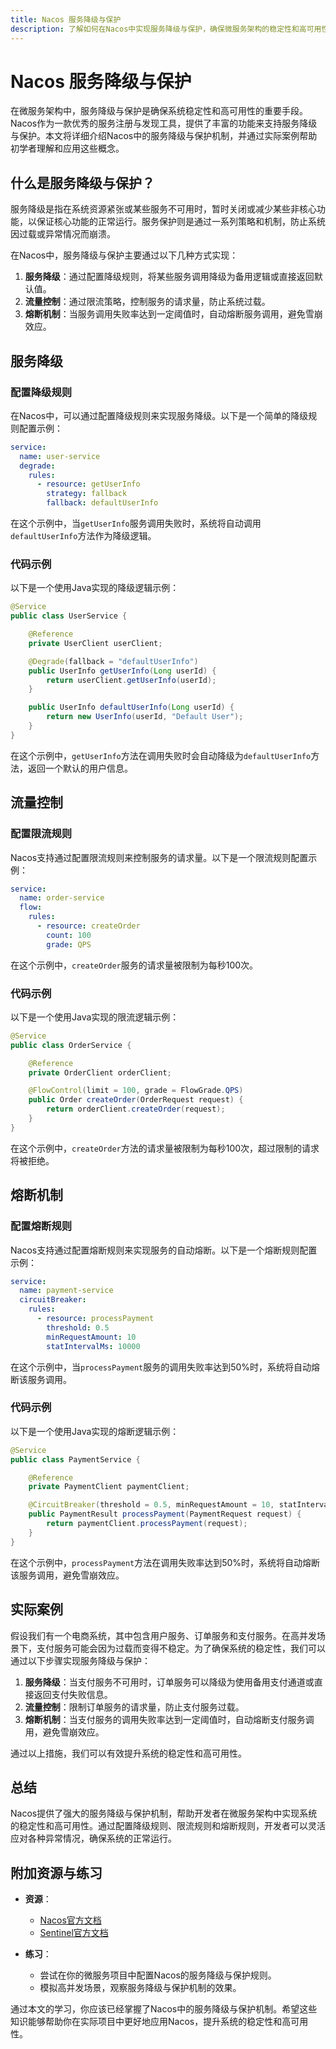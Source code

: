 ```yaml
---
title: Nacos 服务降级与保护
description: 了解如何在Nacos中实现服务降级与保护，确保微服务架构的稳定性和高可用性。
---
```


# Nacos 服务降级与保护

在微服务架构中，服务降级与保护是确保系统稳定性和高可用性的重要手段。Nacos作为一款优秀的服务注册与发现工具，提供了丰富的功能来支持服务降级与保护。本文将详细介绍Nacos中的服务降级与保护机制，并通过实际案例帮助初学者理解和应用这些概念。

## 什么是服务降级与保护？

服务降级是指在系统资源紧张或某些服务不可用时，暂时关闭或减少某些非核心功能，以保证核心功能的正常运行。服务保护则是通过一系列策略和机制，防止系统因过载或异常情况而崩溃。

在Nacos中，服务降级与保护主要通过以下几种方式实现：

1. **服务降级**：通过配置降级规则，将某些服务调用降级为备用逻辑或直接返回默认值。
2. **流量控制**：通过限流策略，控制服务的请求量，防止系统过载。
3. **熔断机制**：当服务调用失败率达到一定阈值时，自动熔断服务调用，避免雪崩效应。

## 服务降级

### 配置降级规则

在Nacos中，可以通过配置降级规则来实现服务降级。以下是一个简单的降级规则配置示例：

```yaml
service:
  name: user-service
  degrade:
    rules:
      - resource: getUserInfo
        strategy: fallback
        fallback: defaultUserInfo
```

在这个示例中，当`getUserInfo`服务调用失败时，系统将自动调用`defaultUserInfo`方法作为降级逻辑。

### 代码示例

以下是一个使用Java实现的降级逻辑示例：

```java
@Service
public class UserService {

    @Reference
    private UserClient userClient;

    @Degrade(fallback = "defaultUserInfo")
    public UserInfo getUserInfo(Long userId) {
        return userClient.getUserInfo(userId);
    }

    public UserInfo defaultUserInfo(Long userId) {
        return new UserInfo(userId, "Default User");
    }
}
```

在这个示例中，`getUserInfo`方法在调用失败时会自动降级为`defaultUserInfo`方法，返回一个默认的用户信息。

## 流量控制

### 配置限流规则

Nacos支持通过配置限流规则来控制服务的请求量。以下是一个限流规则配置示例：

```yaml
service:
  name: order-service
  flow:
    rules:
      - resource: createOrder
        count: 100
        grade: QPS
```

在这个示例中，`createOrder`服务的请求量被限制为每秒100次。

### 代码示例

以下是一个使用Java实现的限流逻辑示例：

```java
@Service
public class OrderService {

    @Reference
    private OrderClient orderClient;

    @FlowControl(limit = 100, grade = FlowGrade.QPS)
    public Order createOrder(OrderRequest request) {
        return orderClient.createOrder(request);
    }
}
```

在这个示例中，`createOrder`方法的请求量被限制为每秒100次，超过限制的请求将被拒绝。

## 熔断机制

### 配置熔断规则

Nacos支持通过配置熔断规则来实现服务的自动熔断。以下是一个熔断规则配置示例：

```yaml
service:
  name: payment-service
  circuitBreaker:
    rules:
      - resource: processPayment
        threshold: 0.5
        minRequestAmount: 10
        statIntervalMs: 10000
```

在这个示例中，当`processPayment`服务的调用失败率达到50%时，系统将自动熔断该服务调用。

### 代码示例

以下是一个使用Java实现的熔断逻辑示例：

```java
@Service
public class PaymentService {

    @Reference
    private PaymentClient paymentClient;

    @CircuitBreaker(threshold = 0.5, minRequestAmount = 10, statIntervalMs = 10000)
    public PaymentResult processPayment(PaymentRequest request) {
        return paymentClient.processPayment(request);
    }
}
```

在这个示例中，`processPayment`方法在调用失败率达到50%时，系统将自动熔断该服务调用，避免雪崩效应。

## 实际案例

假设我们有一个电商系统，其中包含用户服务、订单服务和支付服务。在高并发场景下，支付服务可能会因为过载而变得不稳定。为了确保系统的稳定性，我们可以通过以下步骤实现服务降级与保护：

1. **服务降级**：当支付服务不可用时，订单服务可以降级为使用备用支付通道或直接返回支付失败信息。
2. **流量控制**：限制订单服务的请求量，防止支付服务过载。
3. **熔断机制**：当支付服务的调用失败率达到一定阈值时，自动熔断支付服务调用，避免雪崩效应。

通过以上措施，我们可以有效提升系统的稳定性和高可用性。

## 总结

Nacos提供了强大的服务降级与保护机制，帮助开发者在微服务架构中实现系统的稳定性和高可用性。通过配置降级规则、限流规则和熔断规则，开发者可以灵活应对各种异常情况，确保系统的正常运行。

## 附加资源与练习

- **资源**：
  - [Nacos官方文档](https://nacos.io/zh-cn/docs/what-is-nacos.html)
  - [Sentinel官方文档](https://sentinelguard.io/zh-cn/docs/introduction.html)

- **练习**：
  - 尝试在你的微服务项目中配置Nacos的服务降级与保护规则。
  - 模拟高并发场景，观察服务降级与保护机制的效果。

通过本文的学习，你应该已经掌握了Nacos中的服务降级与保护机制。希望这些知识能够帮助你在实际项目中更好地应用Nacos，提升系统的稳定性和高可用性。
